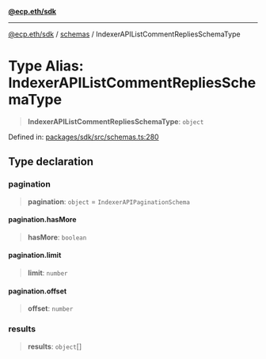 [**@ecp.eth/sdk**](/sdk-reference/index.mdx)

***

[@ecp.eth/sdk](/sdk-reference/index.mdx) / [schemas](/sdk-reference/schemas/index.mdx) / IndexerAPIListCommentRepliesSchemaType

# Type Alias: IndexerAPIListCommentRepliesSchemaType

> **IndexerAPIListCommentRepliesSchemaType**: `object`

Defined in: [packages/sdk/src/schemas.ts:280](https://github.com/ecp-eth/comments-monorepo/blob/main/packages/sdk/src/schemas.ts#L280)

## Type declaration

### pagination

> **pagination**: `object` = `IndexerAPIPaginationSchema`

#### pagination.hasMore

> **hasMore**: `boolean`

#### pagination.limit

> **limit**: `number`

#### pagination.offset

> **offset**: `number`

### results

> **results**: `object`[]
